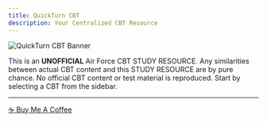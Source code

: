 ```yaml
---
title: QuickTurn CBT
description: Your Centralized CBT Resource
---
```


<img
  src="/images/banner.png"
  alt="QuickTurn CBT Banner"
  className="mx-auto my-8 w-full max-w-4xl rounded-xl shadow-lg"
/>
<div style={{
  textAlign: 'center',
  fontWeight: '500',
  marginTop: '2rem'
}}>
  This is an <strong>UNOFFICIAL</strong> Air Force CBT STUDY RESOURCE. Any similarities between actual CBT
  content and this STUDY RESOURCE are by pure chance. No official CBT content or test material
  is reproduced. Start by selecting a CBT from the sidebar.
</div>

---

<div style={{
  marginTop: '3rem',
  textAlign: 'center'
}}>
  <a
    href="https://coff.ee/qtcbt"
    target="_blank"
    rel="noopener noreferrer"
    style={{
      display: 'inline-block',
      padding: '0.5rem 1rem',
      backgroundColor: '#FFDD00',
      color: '#000',
      fontWeight: 'bold',
      borderRadius: '0.375rem',
      textDecoration: 'none'
    }}
  >
    ☕ Buy Me A Coffee
  </a>
</div>
